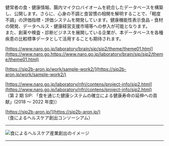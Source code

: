 
健常者の食・健康情報、腸内マイクロバイオームを統合したデータベースを構築し、公開します。さらに、心身の不調と食習慣の相関を解明することで、「軽度不調」の評価指標・評価システムを開発しています。健康機能性表示食品・食材の開発、データヘルス・健康経営支援市場等への参入が可能となります。 <br />
また、創薬や検査・診断ビジネスを展開している企業が、本データベースを各種疾患の比較標準データとして活用することも期待されます。

[https://www.naro.go.jp/laboratory/brain/sip/sip2/theme/theme01.html](https://www.naro.go.https://www.naro.go.jp/laboratory/brain/sip/sip2/theme/theme01.html)

[https://sip2b-aron.jp/work/sample-work2/](https://sip2b-aron.jp/work/sample-work2/)

[https://www.naro.go.jp/laboratory/nfri/contens/project-info/sip2.html](https://www.naro.go.jp/laboratory/nfri/contens/project-info/sip2.html)<br />
（第 2 期 SIP: 「食を通じた健康システムの確立による健康寿命の延伸への貢献」(2018 ～ 2022 年度)）

[https://sip2b-aron.jp/](https://sip2b-aron.jp/)<br />
（食によるヘルスケア創出コンソーシアム）

---

<Image
  src="/group2B_01.png"
  alt="食によるヘルスケア産業創出のイメージ"
  width={705}
  height={309}
  priority
/>

---
